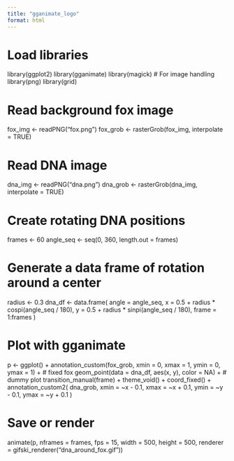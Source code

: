 ```yaml
---
title: "gganimate_logo"
format: html
---
```


# Load libraries
library(ggplot2)
library(gganimate)
library(magick)    # For image handling
library(png)
library(grid)

# Read background fox image
fox_img <- readPNG("fox.png")
fox_grob <- rasterGrob(fox_img, interpolate = TRUE)

# Read DNA image
dna_img <- readPNG("dna.png")
dna_grob <- rasterGrob(dna_img, interpolate = TRUE)

# Create rotating DNA positions
frames <- 60
angle_seq <- seq(0, 360, length.out = frames)

# Generate a data frame of rotation around a center
radius <- 0.3
dna_df <- data.frame(
  angle = angle_seq,
  x = 0.5 + radius * cospi(angle_seq / 180),
  y = 0.5 + radius * sinpi(angle_seq / 180),
  frame = 1:frames
)

# Plot with gganimate
p <- ggplot() +
  annotation_custom(fox_grob, xmin = 0, xmax = 1, ymin = 0, ymax = 1) +  # fixed fox
  geom_point(data = dna_df, aes(x, y), color = NA) +                     # dummy plot
  transition_manual(frame) +
  theme_void() +
  coord_fixed() +
  annotation_custom2(
    dna_grob,
    xmin = ~x - 0.1,
    xmax = ~x + 0.1,
    ymin = ~y - 0.1,
    ymax = ~y + 0.1
  )

# Save or render
animate(p, nframes = frames, fps = 15, width = 500, height = 500, renderer = gifski_renderer("dna_around_fox.gif"))
